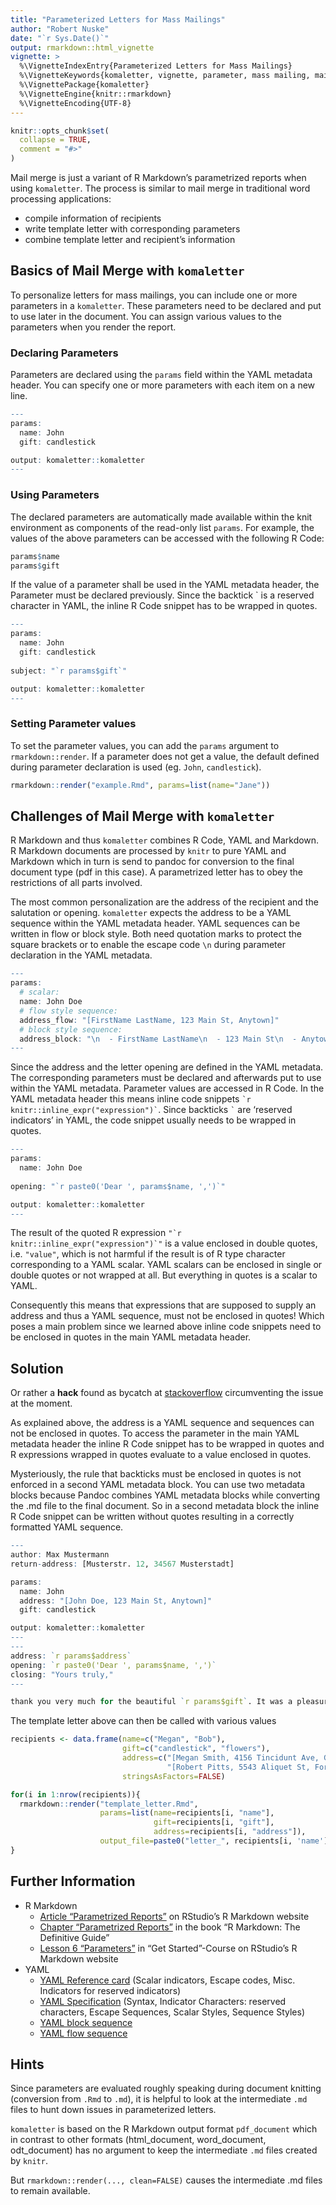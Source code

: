 ```yaml
---
title: "Parameterized Letters for Mass Mailings"
author: "Robert Nuske"
date: "`r Sys.Date()`"
output: rmarkdown::html_vignette
vignette: >
  %\VignetteIndexEntry{Parameterized Letters for Mass Mailings}
  %\VignetteKeywords{komaletter, vignette, parameter, mass mailing, mail merge}
  %\VignettePackage{komaletter}
  %\VignetteEngine{knitr::rmarkdown}
  %\VignetteEncoding{UTF-8}
---
```


```r
knitr::opts_chunk$set(
  collapse = TRUE,
  comment = "#>"
)
```


Mail merge is just a variant of R Markdown's parametrized reports when using `komaletter`. The process is similar to mail merge in traditional word processing applications:

  * compile information of recipients
  * write template letter with corresponding parameters
  * combine template letter and recipient's information
  

## Basics of Mail Merge with `komaletter`
To personalize letters for mass mailings, you can include one or more parameters in a `komaletter`. These parameters need to be declared and put to use later in the document. You can assign various values to the parameters when you render the report.


### Declaring Parameters
Parameters are declared using the `params` field within the YAML metadata header. You can specify one or more parameters with each item on a new line.
```r
---
params:
  name: John
  gift: candlestick

output: komaletter::komaletter
---
```


### Using Parameters
The declared parameters are automatically made available within the knit environment as components of the read-only list `params`. For example, the values of the above parameters can be accessed with the following R Code:
```r
params$name
params$gift
```

If the value of a parameter shall be used in the YAML metadata header, the Parameter must be declared previously. Since the backtick \` is a reserved character in YAML, the inline R Code snippet has to be wrapped in quotes.
```r
---
params:
  name: John
  gift: candlestick
  
subject: "`r params$gift`"

output: komaletter::komaletter
---
```


### Setting Parameter values
To set the parameter values, you can add the `params` argument to `rmarkdown::render`. If a parameter does not get a value, the default defined during parameter declaration is used (eg. `John`, `candlestick`).
```r
rmarkdown::render("example.Rmd", params=list(name="Jane"))
```


## Challenges of Mail Merge with `komaletter`
R Markdown and thus `komaletter` combines R Code, YAML and Markdown. R Markdown documents are processed by `knitr` to pure YAML and Markdown which in turn is send to pandoc for conversion to the final document type (pdf in this case). A parametrized letter has to obey the restrictions of all parts involved.

The most common personalization are the address of the recipient and the salutation or opening. `komaletter` expects the address to be a YAML sequence within the YAML metadata header. YAML sequences can be written in flow or block style. Both need quotation marks to protect the square brackets or to enable the escape code `\n` during parameter declaration in the YAML metadata.

```r
---
params:
  # scalar:
  name: John Doe
  # flow style sequence:
  address_flow: "[FirstName LastName, 123 Main St, Anytown]"
  # block style sequence:
  address_block: "\n  - FirstName LastName\n  - 123 Main St\n  - Anytown"
---
```

Since the address and the letter opening are defined in the YAML metadata. The corresponding parameters must be declared and afterwards put to use within the YAML metadata. Parameter values are accessed in R Code. In the YAML metadata header this means inline code snippets `` `r knitr::inline_expr("expression")` ``. Since backticks `` ` `` are 'reserved indicators' in YAML, the code snippet usually needs to be wrapped in quotes. 

```r
---
params:
  name: John Doe
  
opening: "`r paste0('Dear ', params$name, ',')`"

output: komaletter::komaletter
---
```

The result of the quoted R expression `` "`r knitr::inline_expr("expression")`" `` is a value enclosed in double quotes, i.e. `"value"`, which is not harmful if the result is of R type character corresponding to a YAML scalar. YAML scalars can be enclosed in single or double quotes or not wrapped at all. But everything in quotes is a scalar to YAML.

Consequently this means that expressions that are supposed to supply an address and thus a YAML sequence, must not be enclosed in quotes! Which poses a main problem since we learned above inline code snippets need to be enclosed in quotes in the main YAML metadata header.


## Solution
Or rather a **hack** found as bycatch at [stackoverflow](https://stackoverflow.com/a/31862074) circumventing the issue at the moment.

As explained above, the address is a YAML sequence and sequences can not be enclosed in quotes. To access the parameter in the main YAML metadata header the inline R Code snippet has to be wrapped in quotes and R expressions wrapped in quotes evaluate to a value enclosed in quotes.

Mysteriously, the rule that backticks must be enclosed in quotes is not enforced in a second YAML metadata block. You can use two metadata blocks because Pandoc combines YAML metadata blocks while converting the .md file to the final document. So in a second metadata block the inline R Code snippet can be written without quotes resulting in a correctly formatted YAML sequence.

```r
---
author: Max Mustermann
return-address: [Musterstr. 12, 34567 Musterstadt]

params: 
  name: John
  address: "[John Doe, 123 Main St, Anytown]"
  gift: candlestick

output: komaletter::komaletter
---
---
address: `r params$address`
opening: `r paste0('Dear ', params$name, ',')`
closing: "Yours truly,"
---

thank you very much for the beautiful `r params$gift`. It was a pleasure to have you.
```


The template letter above can then be called with various values

```r
recipients <- data.frame(name=c("Megan", "Bob"),
                         gift=c("candlestick", "flowers"),
                         address=c("[Megan Smith, 4156 Tincidunt Ave, Green Bay Indiana 19759]",
                                   "[Robert Pitts, 5543 Aliquet St, Fort Dodge GA 20783]"),
                         stringsAsFactors=FALSE)

for(i in 1:nrow(recipients)){
  rmarkdown::render("template_letter.Rmd", 
                    params=list(name=recipients[i, "name"], 
                                gift=recipients[i, "gift"], 
                                address=recipients[i, "address"]),
                    output_file=paste0("letter_", recipients[i, 'name'], ".pdf"))
}

```


## Further Information
  * R Markdown
    * [Article "Parametrized Reports"](https://rmarkdown.rstudio.com/developer_parameterized_reports) on RStudio's R Markdown website
    * [Chapter "Parametrized Reports"](https://bookdown.org/yihui/rmarkdown/parameterized-reports.html) in the book "R Markdown: The Definitive Guide"
    * [Lesson 6 "Parameters"](https://rmarkdown.rstudio.com/lesson-6.html) in "Get Started"-Course on RStudio's R Markdown website
    
  * YAML 
    * [YAML Reference card](https://yaml.org/refcard.html) (Scalar indicators, Escape codes, Misc. Indicators for reserved indicators)
    * [YAML Specification](https://yaml.org/spec/current.html) (Syntax, Indicator Characters: reserved characters, Escape Sequences, Scalar Styles, Sequence Styles)
    * [YAML block sequence](https://yaml.org/spec/current.html#id2543032)
    * [YAML flow sequence](https://yaml.org/spec/current.html#id2542413)


## Hints
Since parameters are evaluated roughly speaking during document knitting (conversion from `.Rmd` to `.md`), it is helpful to look at the intermediate `.md` files to hunt down issues in parameterized letters.

`komaletter` is based on the R Markdown output format `pdf_document` which in contrast to other formats (html_document, word_document, odt_document) has no argument to keep the intermediate `.md` files created by `knitr`.

But `rmarkdown::render(..., clean=FALSE)` causes the intermediate .md files to remain available.
